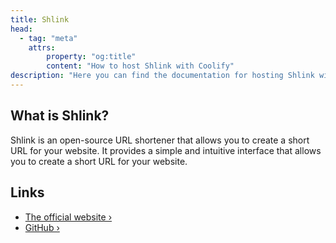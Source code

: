 ```yaml
---
title: Shlink
head:
  - tag: "meta"
    attrs:
        property: "og:title"
        content: "How to host Shlink with Coolify"
description: "Here you can find the documentation for hosting Shlink with Coolify."
---
```



<Badge text="One-click setup." variant="note" size="large" />

## What is Shlink?

Shlink is an open-source URL shortener that allows you to create a short URL for your website. It provides a simple and intuitive interface that allows you to create a short URL for your website.

## Links

- [The official website ›](https://shlink.io)
- [GitHub ›](https://github.com/shlinkio/shlink)
